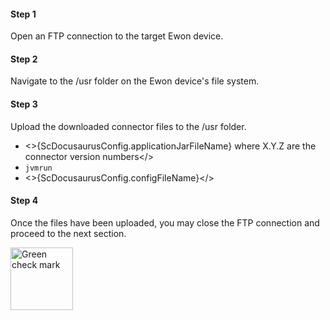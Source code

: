 
#### Step 1

Open an FTP connection to the target Ewon device.

#### Step 2

Navigate to the /usr folder on the Ewon device's file system.

#### Step 3

Upload the downloaded connector files to the /usr folder.

- <>{ScDocusaurusConfig.applicationJarFileName} where X.Y.Z are the connector version numbers</><br/>
- `jvmrun`
- <>{ScDocusaurusConfig.configFileName}</><br/>

#### Step 4

Once the files have been uploaded, you may close the FTP connection and proceed to
the next section.

<img src={GreenCheckMark} alt="Green check mark" width="100"/>